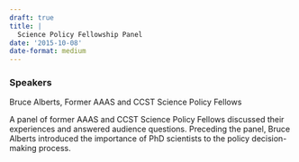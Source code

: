 ```yaml
---
draft: true 
title: |
  Science Policy Fellowship Panel
date: '2015-10-08'
date-format: medium 
---
```



### Speakers  
Bruce Alberts, Former AAAS and CCST Science Policy Fellows

A panel of former AAAS and CCST Science Policy Fellows discussed their experiences and answered audience questions. Preceding the panel, Bruce Alberts introduced the importance of PhD scientists to the policy decision-making process.


